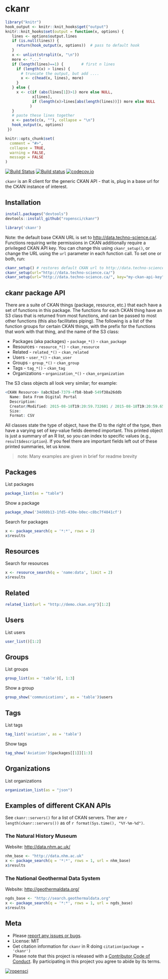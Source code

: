 ckanr
=====

```r
library("knitr")
hook_output <- knitr::knit_hooks$get("output")
knitr::knit_hooks$set(output = function(x, options) {
   lines <- options$output.lines
   if (is.null(lines)) {
     return(hook_output(x, options))  # pass to default hook
   }
   x <- unlist(strsplit(x, "\n"))
   more <- "..."
   if (length(lines)==1) {        # first n lines
     if (length(x) > lines) {
       # truncate the output, but add ....
       x <- c(head(x, lines), more)
     }
   } else {
     x <- c(if (abs(lines[1])>1) more else NULL,
            x[lines],
            if (length(x)>lines[abs(length(lines))]) more else NULL
           )
   }
   # paste these lines together
   x <- paste(c(x, ""), collapse = "\n")
   hook_output(x, options)
 })

knitr::opts_chunk$set(
  comment = "#>",
  collapse = TRUE,
  warning = FALSE,
  message = FALSE
)
```

[![Build Status](https://api.travis-ci.org/ropensci/ckanr.png)](https://travis-ci.org/ropensci/ckanr)
[![Build status](https://ci.appveyor.com/api/projects/status/5yqd882v4fbeggd5?svg=true)](https://ci.appveyor.com/project/sckott/ckanr)
[![codecov.io](https://codecov.io/github/ropensci/ckanr/coverage.svg?branch=master)](https://codecov.io/github/ropensci/ckanr?branch=master)

`ckanr` is an R client for the generic CKAN API - that is, plug in a base url for the CKAN instance of interest.

## Installation

```r
install.packages("devtools")
devtools::install_github("ropensci/ckanr")
```

```r
library('ckanr')
```

Note: the default base CKAN URL is set to
[http://data.techno-science.ca/](http://data.techno-science.ca/).
Functions requiring write permissions in CKAN additionally require a privileged
CKAN API key.
You can change this using `ckanr_setup()`, or change the URL using the `url`
parameter in each function call.
To set one or both, run:

```r
ckanr_setup() # restores default CKAN url to http://data.techno-science.ca/
ckanr_setup(url="http://data.techno-science.ca/")
ckanr_setup(url="http://data.techno-science.ca/", key="my-ckan-api-key")
```

## ckanr package API

There are a suite of CKAN things (package, resource, etc.) that each have a set of functions in this package. The functions for each CKAN thing have an S3 class that is returned from most functions, and can be passed to most other functions (this also facilitates piping). The following is a list of the function groups for certain CKAN things, with the prefix for the functions that work with that thing, and the name of the S3 class:

+ Packages (aka packages) - `package_*()` - `ckan_package`
+ Resources - `resource_*()` - `ckan_resource`
+ Related - `related_*()` - `ckan_related`
+ Users - `user_*()` - `ckan_user`
+ Groups - `group_*()` - `ckan_group`
+ Tags - `tag_*()` - `ckan_tag`
+ Organizations  - `organization_*()` - `ckan_organization`

The S3 class objects all look very similar; for example:

```r
<CKAN Resource> 8abc92ad-7379-4fb8-bba0-549f38a26ddb
  Name: Data From Digital Portal 
  Description: 
  Creator/Modified: 2015-08-18T19:20:59.732601 / 2015-08-18T19:20:59.657943
  Size: 
  Format: CSV 
```

All classes state the type of object, have the ID to the right of the type, then have a varying set of key-value fields deemed important. This printed object is just a summary of an R list, so you can index to specific values (e.g., `result$description`). If you feel there are important fields left out of these printed summaries, let us know.

> note: Many examples are given in brief for readme brevity

## Packages

List packages

```r
package_list(as = "table")
```

Show a package

```r
package_show('34d60b13-1fd5-430e-b0ec-c8bc7f4841cf')
```

Search for packages

```r
x <- package_search(q = '*:*', rows = 2)
x$results
```

## Resources

Search for resources

```r
x <- resource_search(q = 'name:data', limit = 2)
x$results
```

## Related

```r
related_list(url = "http://demo.ckan.org")[1:2]
```

## Users

List users

```r
user_list()[1:2]
```

## Groups

List groups

```r
group_list(as = 'table')[, 1:3]
```

Show a group

```r
group_show('communications', as = 'table')$users
```

## Tags

List tags

```r
tag_list('aviation', as = 'table')
```

Show tags

```r
tag_show('Aviation')$packages[[1]][1:3]
```

## Organizations

List organizations

```r
organization_list(as = "json")
```

## Examples of different CKAN APIs

See `ckanr::servers()` for a list of CKAN servers. Ther are `r length(ckanr::servers())` as of `r format(Sys.time(), "%Y-%m-%d")`.

### The Natural History Museum

Website: [http://data.nhm.ac.uk/](http://data.nhm.ac.uk/)

```r
nhm_base <- "http://data.nhm.ac.uk"
x <- package_search(q = '*:*', rows = 1, url = nhm_base)
x$results
```

### The National Geothermal Data System

Website: [http://geothermaldata.org/](http://geothermaldata.org/)

```r
ngds_base <- "http://search.geothermaldata.org"
x <- package_search(q = '*:*', rows = 1, url = ngds_base)
x$results
```

## Meta

* Please [report any issues or bugs](https://github.com/ropensci/ckanr/issues).
* License: MIT
* Get citation information for `ckanr` in R doing `citation(package = 'ckanr')`
* Please note that this project is released with a [Contributor Code of Conduct](CONDUCT.md). By participating in this project you agree to abide by its terms.

[![ropensci](http://ropensci.org/public_images/github_footer.png)](http://ropensci.org)

